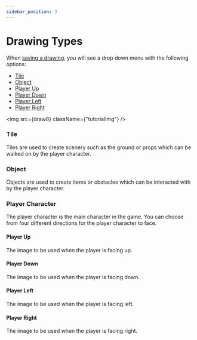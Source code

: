 ```yaml
---
sidebar_position: 3
---
```



# Drawing Types
When [saving a drawing](create-drawing#save-drawing-), you will see a drop down menu with the following options:
- [Tile](#tile)
- [Object](#object)
- [Player Up](#player-up)
- [Player Down](#player-down)
- [Player Left](#player-left)
- [Player Right](#player-right)

<img src={draw8} className={"tutorialImg"} />

### Tile
Tiles are used to create scenery such as the ground or props which can be walked on by the player character.

### Object
Objects are used to create items or obstacles which can be interacted with by the player character.

### Player Character
The player character is the main character in the game. You can choose from four different directions for the player character to face.

#### Player Up
The image to be used when the player is facing up.

#### Player Down
The image to be used when the player is facing down.

#### Player Left
The image to be used when the player is facing left.

#### Player Right
The image to be used when the player is facing right.
